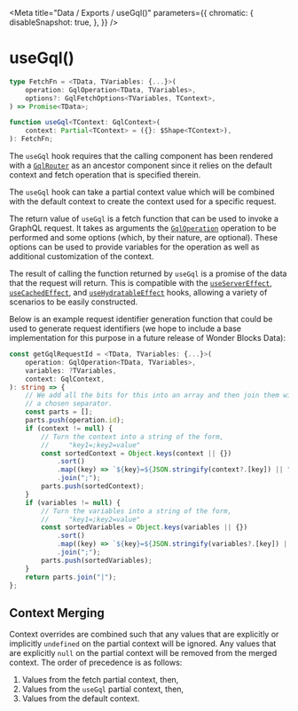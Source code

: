 
<Meta
    title="Data / Exports / useGql()"
    parameters={{
        chromatic: {
            disableSnapshot: true,
        },
    }}
/>

# useGql()

```ts
type FetchFn = <TData, TVariables: {...}>(
    operation: GqlOperation<TData, TVariables>,
    options?: GqlFetchOptions<TVariables, TContext>,
) => Promise<TData>;

function useGql<TContext: GqlContext>(
    context: Partial<TContext> = ({}: $Shape<TContext>),
): FetchFn;
```

The `useGql` hook requires that the calling component has been rendered with a [`GqlRouter`](/docs/data-exports-gqlrouter--page) as an ancestor component since it relies on the default context and fetch operation that is specified therein.

The `useGql` hook can take a partial context value which will be combined with the default context to create the context used for a specific request.

The return value of `useGql` is a fetch function that can be used to invoke a GraphQL request. It takes as arguments the [`GqlOperation`](/docs/data-types-gqloperation--page) operation to be performed and some options (which, by their nature, are optional). These options can be used to provide variables for the operation as well as additional customization of the context.

The result of calling the function returned by `useGql` is a promise of the data that the request will return. This is compatible with the [`useServerEffect`](/docs/data-exports-useservereffect--page), [`useCachedEffect`](/docs/data-exports-usecachedeffect--page),  and [`useHydratableEffect`](/docs/data-exports-usehydratableeffect--page) hooks, allowing a variety of scenarios to be easily constructed.

Below is an example request identifier generation function that could be used to generate request identifiers (we hope to include a base implementation for this purpose in a future release of Wonder Blocks Data):

```ts
const getGqlRequestId = <TData, TVariables: {...}>(
    operation: GqlOperation<TData, TVariables>,
    variables: ?TVariables,
    context: GqlContext,
): string => {
    // We add all the bits for this into an array and then join them with
    // a chosen separator.
    const parts = [];
    parts.push(operation.id);
    if (context != null) {
        // Turn the context into a string of the form,
        //     "key1=;key2=value"
        const sortedContext = Object.keys(context || {})
            .sort()
            .map((key) => `${key}=${JSON.stringify(context?.[key]) || ""}`)
            .join(";");
        parts.push(sortedContext);
    }
    if (variables != null) {
        // Turn the variables into a string of the form,
        //     "key1=;key2=value"
        const sortedVariables = Object.keys(variables || {})
            .sort()
            .map((key) => `${key}=${JSON.stringify(variables?.[key]) || ""}`)
            .join(";");
        parts.push(sortedVariables);
    }
    return parts.join("|");
};
```

## Context Merging

Context overrides are combined such that any values that are explicitly or implicitly `undefined` on the partial context will be ignored. Any values that are explicitly `null` on the partial context will be removed from the merged context. The order of precedence is as follows:

 1. Values from the fetch partial context, then,
 2. Values from the `useGql` partial context, then,
 3. Values from the default context.
